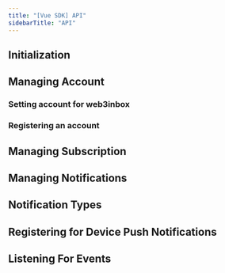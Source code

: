 ```yaml
---
title: "[Vue SDK] API"
sidebarTitle: "API"
---
```




## Initialization

<Initialization />

## Managing Account

### Setting account for web3inbox

<SettingAccount />

### Registering an account

<Registering />

## Managing Subscription

<Managing />

## Managing Notifications

<ManagingNotifications />

## Notification Types

<Types />

## Registering for Device Push Notifications

<RegisteringPush />

## Listening For Events

<Events />

